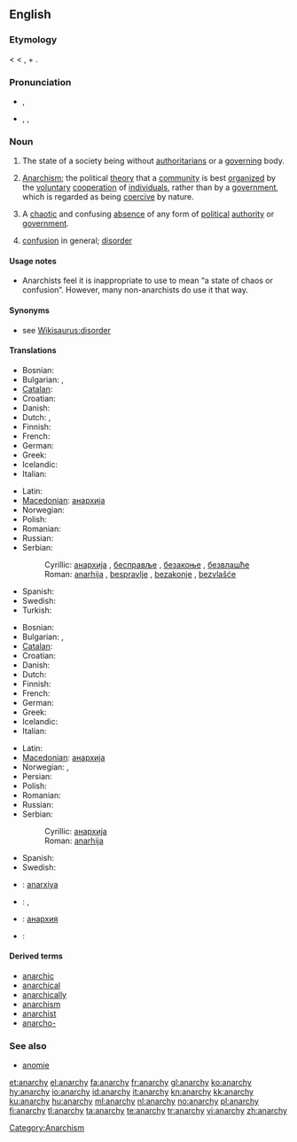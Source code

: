 ==English==
{{wikipedia}}

===Etymology===
{{etyl|NL.}} {{term|anarchia|lang=la}} < {{etyl|grc|en}} {{term|lang=grc|ἀναρχία|tr=anarchía}} < {{term|ἀν-|lang=grc|tr=an-||not}}, + {{term|lang=grc|ἀρχός|tr=archos||ruler, authority}}.

===Pronunciation===
* {{a|UK}} {{IPA|/ˈænəki/}}, {{SAMPA|/"{n@ki/}}
* {{a|US}} {{enPR|ănʹär-kē}}, {{IPA|/ˈænɑɹki/}}, {{SAMPA|/"{nAr\ki/}}

===Noun===
{{en-noun|anarchies|-}}
# {{uncountable}} The state of a society being without [[authoritarians]] or a [[govern]]ing body.
# {{uncountable}} [[anarchism|Anarchism]]; the political [[theory]] that a [[community]] is best [[organize|organized]] by the [[voluntary]] [[cooperation]] of [[individual]]s, rather than by a [[government]], which is regarded as being [[coercive]] by nature.
# {{countable}} A [[chaotic]] and confusing [[absence]] of any form of [[political]] [[authority]] or [[government]].
# [[confusion]] in general; [[disorder]]

====Usage notes====
{{unreferenced}}
* {{sense|confusion in general}} Anarchists feel it is inappropriate to use {{term|anarchy}} to mean “a state of chaos or confusion”. However, many non-anarchists do use it that way.

{{seeCites}}

====Synonyms====
* see [[Wikisaurus:disorder]]

====Translations====
{{trans-top|absence of any form of political authority or government}}
* Bosnian: {{t-|bs|anarhija|f}}
* Bulgarian: {{t+|bg|анархия|f}},  {{t|bg|безвластие}}
* [[Catalan]]: {{t-|ca|anarquia|f}}
* Croatian: {{t-|hr|anarhija|f}}
* Danish: {{t+|da|anarki|n}}
* Dutch: {{t-|nl|anarchie|f}},  {{t|nl|regeringsloosheid|f}}
* Finnish: {{t+|fi|anarkia}}
* French: {{t+|fr|anarchie|f}}
* German: {{t+|de|Anarchie|f}}
* Greek: {{t+|el|αναρχία|f|tr=anarkhía}}
* Icelandic: {{t-|is|stjórnleysi|n}}
* Italian: {{t+|it|anarchia|f}}
{{trans-mid}}
* Latin: {{t-|la|anarchia|f}}
* [[Macedonian]]: [[анархија]] {{f}}
* Norwegian: {{t+|no|anarki|n}}
* Polish: {{t+|pl|anarchia}}
* Romanian: {{t-|ro|anarhie}}
* Russian: {{t+|ru|анархия|f|tr=anárχija}}
* Serbian:
*: Cyrillic: [[анархија]] {{f}}, [[бесправље]] {{n}}, [[безакоње]] {{n}}, [[безвлашће]] {{n}}
*: Roman: [[anarhija]] {{f}}, [[bespravlje]] {{n}}, [[bezakonje]] {{n}}, [[bezvlašće]] {{n}}
* Spanish: {{t+|es|anarquía|f}}
* Swedish: {{t+|sv|anarki|c}}
* Turkish: {{t+|tr|anarşi}}
{{trans-bottom}}

{{trans-top|political disorder and confusion}}
* Bosnian: {{t-|bs|anarhija|f}}
* Bulgarian: {{t+|bg|анархия|f}},  {{t|bg|безредие}}
* [[Catalan]]: {{t-|ca|anarquia|f}}
* Croatian: {{t-|hr|anarhija|f}}
* Danish: {{t+|da|anarki|n}}
* Dutch: {{t-|nl|anarchie|f}}
* Finnish: {{t+|fi|anarkia}}
* French: {{t+|fr|anarchie|f}}
* German: {{t+|de|Anarchie|f}}
* Greek: {{t+|el|αναρχία|f|tr=anarkhía}}
* Icelandic: {{t-|is|stjórnleysi|n}}
* Italian: {{t+|it|anarchia|f}}
{{trans-mid}}
* Latin: {{t-|la|anarchia|f}}
* [[Macedonian]]: [[анархија]] {{f}}
* Norwegian: {{t+|no|anarki|n}}, {{t|no|vanstyre|n}}
* Persian: {{fa-Arab|[[هرج و مرج]]}}
* Polish: {{t+|pl|anarchia}}
* Romanian: {{t-|ro|anarhie}}
* Russian: {{t+|ru|анархия|f|tr=anárχija}}
* Serbian:
*: Cyrillic: [[анархија]] {{f}}
*: Roman: [[anarhija]] {{f}}
* Spanish: {{t+|es|anarquía|f}}
* Swedish: {{t+|sv|anarki|c}}
{{trans-bottom}}

{{checktrans-top}}
* {{ttbc|Azeri}}: [[anarxiya]]
* {{ttbc|Esperanto}}: {{t|eo|anarkio|xs=Esperanto}}, {{t-|eo|anarĥio|xs=Esperanto}}
{{trans-mid}}
* {{ttbc|Kyrgyz}}: [[анархия]]
* {{ttbc|Portuguese}}: {{t+|pt|anarquia|f}}
{{trans-bottom}}

====Derived terms====
* [[anarchic]]
* [[anarchical]]
* [[anarchically]]
* [[anarchism]]
* [[anarchist]]
* [[anarcho-]]

===See also===
* [[anomie]]

[[Category:Anarchism]]

[[et:anarchy]]
[[el:anarchy]]
[[fa:anarchy]]
[[fr:anarchy]]
[[gl:anarchy]]
[[ko:anarchy]]
[[hy:anarchy]]
[[io:anarchy]]
[[id:anarchy]]
[[it:anarchy]]
[[kn:anarchy]]
[[kk:anarchy]]
[[ku:anarchy]]
[[hu:anarchy]]
[[ml:anarchy]]
[[nl:anarchy]]
[[no:anarchy]]
[[pl:anarchy]]
[[fi:anarchy]]
[[tl:anarchy]]
[[ta:anarchy]]
[[te:anarchy]]
[[tr:anarchy]]
[[vi:anarchy]]
[[zh:anarchy]]